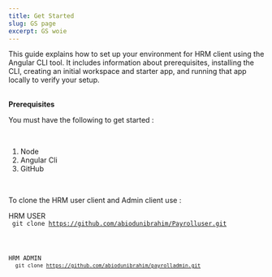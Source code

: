 ```yaml
---
title: Get Started
slug: GS page
excerpt: GS woie
---
```



This guide explains how to set up your environment for HRM client  using the Angular CLI tool. 
It includes information about prerequisites, installing the CLI, creating an initial workspace and 
starter app, and running that app locally to verify your setup.
<br />
<br />


**Prerequisites**
<br />

You must have the following to get started :

<br />


1. Node
2. Angular Cli
3. GitHub

<br />

To clone the HRM user client and Admin client use :
<br />

HRM USER
<br />
<code> git clone https://github.com/abiodunibrahim/Payrolluser.git 
<br />

HRM ADMIN
<br />
<code> git clone https://github.com/abiodunibrahim/payrolladmin.git </code>

